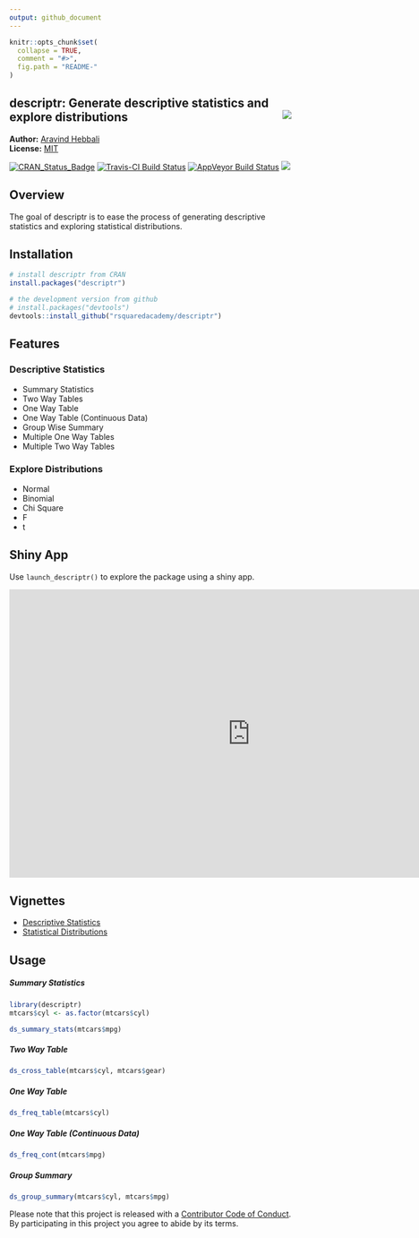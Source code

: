 ```yaml
---
output: github_document
---
```


<!-- README.md is generated from README.Rmd. Please edit that file -->

```r
knitr::opts_chunk$set(
  collapse = TRUE,
  comment = "#>",
  fig.path = "README-"
)
```

descriptr: Generate descriptive statistics and explore distributions <img src="descriptr.jpg" align="right" />
----------

**Author:** [Aravind Hebbali]()<br/>
**License:** [MIT](https://opensource.org/licenses/MIT)

[![CRAN_Status_Badge](http://www.r-pkg.org/badges/version/descriptr)](https://cran.r-project.org/package=descriptr)
[![Travis-CI Build Status](https://travis-ci.org/rsquaredacademy/descriptr.svg?branch=master)](https://travis-ci.org/rsquaredacademy/descriptr)
[![AppVeyor Build Status](https://ci.appveyor.com/api/projects/status/github/rsquaredacademy/descriptr?branch=master&svg=true)](https://ci.appveyor.com/project/rsquaredacademy/descriptr)
[![](https://cranlogs.r-pkg.org/badges/grand-total/descriptr)](https://cran.r-project.org/package=descriptr)



## Overview

The goal of descriptr is to ease the process of generating descriptive statistics and exploring statistical distributions.

## Installation

```r
# install descriptr from CRAN
install.packages("descriptr")

# the development version from github
# install.packages("devtools")
devtools::install_github("rsquaredacademy/descriptr")
```

## Features

### Descriptive Statistics

- Summary Statistics
- Two Way Tables
- One Way Table
- One Way Table (Continuous Data)
- Group Wise Summary
- Multiple One Way Tables
- Multiple Two Way Tables


### Explore Distributions

- Normal
- Binomial
- Chi Square
- F
- t


## Shiny App

Use `launch_descriptr()` to explore the package using a shiny app.

<iframe width="860" height="515" src="https://www.youtube.com/embed/videoseries?list=PLDfCKV3ey8-dFSZJID3TxQpqroNKDIKys" frameborder="0" allowfullscreen></iframe>

## Vignettes

- [Descriptive Statistics](http://www.rsquaredacademy.com/descriptr/articles/descriptive-stats.html)
- [Statistical Distributions](http://www.rsquaredacademy.com/descriptr/articles/distributions.html)

## Usage

##### Summary Statistics

```r
library(descriptr)
mtcars$cyl <- as.factor(mtcars$cyl)
```

```r
ds_summary_stats(mtcars$mpg)
```

##### Two Way Table

```r
ds_cross_table(mtcars$cyl, mtcars$gear)
```

##### One Way Table

```r
ds_freq_table(mtcars$cyl)
```

##### One Way Table (Continuous Data)

```r
ds_freq_cont(mtcars$mpg)
```

##### Group Summary

```r
ds_group_summary(mtcars$cyl, mtcars$mpg)
```

Please note that this project is released with a [Contributor Code of Conduct](CONDUCT.md).
By participating in this project you agree to abide by its terms.
